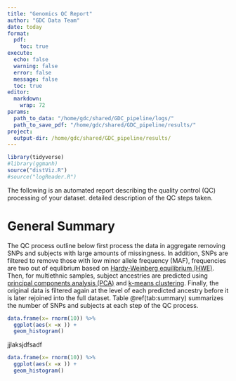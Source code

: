 ---
title: "Genomics QC Report"
author: "GDC Data Team"
date: today
format: 
  pdf:
    toc: true
execute:
  echo: false
  warning: false
  error: false
  message: false
  toc: true
editor: 
  markdown: 
    wrap: 72
params: 
  path_to_data: "/home/gdc/shared/GDC_pipeline/logs/"
  path_to_save_pdf: "/home/gdc/shared/GDC_pipeline/results/"
project:
  output-dir: /home/gdc/shared/GDC_pipeline/results/
---

```{r setup, include=FALSE}
library(tidyverse)
#library(ggmanh)
source("distViz.R")
#source("logReader.R")
```

The following is an automated report describing the quality control (QC)
processing of your dataset. detailed description of the QC steps taken.

# General Summary

The QC process outline below first process the data in aggregate
removing SNPs and subjects with large amounts of missingness. In
addition, SNPs are filtered to remove those with low minor allele
frequency (MAF), frequencies are two out of equlibrium based on
[Hardy-Weinberg equilibrium
(HWE)](https://www.nature.com/scitable/definition/hardy-weinberg-equilibrium-122/).
Then, for multiethnic samples, subject ancestries are predicted using
[principal components analysis
(PCA)](https://www.nature.com/articles/ng1847) and [k-means
clustering](https://en.wikipedia.org/wiki/K-means_clustering). Finally,
the original data is filtered again at the level of each predicted
ancestry before it is later rejoined into the full dataset. Table
@ref(tab:summary) summarizes the number of SNPs and subjects at each
step of the QC process.


```{r}
data.frame(x= rnorm(10)) %>%
  ggplot(aes(x =x )) + 
  geom_histogram()

```

jjlaksjdfsadf

```{r}
data.frame(x= rnorm(10)) %>%
  ggplot(aes(x =x )) + 
  geom_histogram()
```
